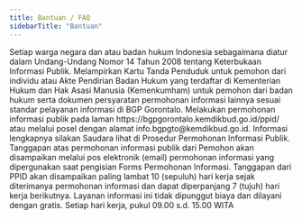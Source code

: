 ```yaml
---
title: Bantuan / FAQ
sidebarTitle: "Bantuan"
---
```



<Accordion title="Siapa yang dapat mengajukan permohonan informasi publik?">
  Setiap warga negara dan atau badan hukum Indonesia sebagaimana diatur dalam Undang-Undang Nomor 14 Tahun 2008 tentang Keterbukaan Informasi Publik.
</Accordion>

<Accordion title="Apakah persyaratan pengajuan permohonan informasi dan pengajuan keberatan atas tanggapan PPID BGP Gorontalo?">
  Melampirkan Kartu Tanda Penduduk untuk pemohon dari individu atau Akte Pendirian Badan Hukum yang terdaftar di Kementerian Hukum dan Hak Asasi Manusia (Kemenkumham) untuk pemohon dari badan hukum serta dokumen persyaratan permohonan informasi lainnya sesuai standar pelayanan informasi di BGP Gorontalo.
</Accordion>

<Accordion title="Bagaimana cara mengajukan permohonan informasi publik?">
  Melakukan permohonan informasi publik pada laman https://bgpgorontalo.kemdikbud.go.id/ppid/ atau melalui posel dengan alamat info.bgpgto@kemdikbud.go.id. Informasi lengkapnya silakan Saudara lihat di Prosedur Permohonan Informasi Publik.
</Accordion>

<Accordion title="Bagaimana mekanisme pemberian tanggapan BGP Gorontalo atas permohonan informasi publik?">
  Tanggapan atas permohonan informasi publik dari Pemohon akan disampaikan melalui pos elektronik (email) permohonan informasi yang dipergunakan saat pengisian Forms Permohonan Informasi.
</Accordion>

<Accordion title="Berapa lama pemberian tanggapan PPID atas permohonan informasi publik?">
  Tanggapan dari PPID akan disampaikan paling lambat 10 (sepuluh) hari kerja sejak diterimanya permohonan informasi dan dapat diperpanjang 7 (tujuh) hari kerja berikutnya.
</Accordion>

<Accordion title="Berapa biaya untuk memperoleh informasi publik dari BGP Gorontalo?">
  Layanan informasi ini tidak dipunggut biaya dan dilayani dengan gratis.
</Accordion>

<Accordion title="Kapan waktu pelayanan informasi publik oleh BGP Gorontalo?">
  Setiap hari kerja, pukul 09.00 s.d. 15.00 WITA
</Accordion>